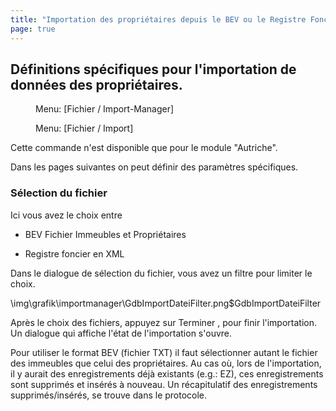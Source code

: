```yaml
---
title: "Importation des propriétaires depuis le BEV ou le Registre Foncier"
page: true
---
```

## D&#233;finitions sp&#233;cifiques pour l&#39;importation de donn&#233;es des propri&#233;taires.
<GeoMapper> <Menu> Menu: [Fichier / Import-Manager] </Menu> </GeoMapper>
<GeoDesigner> <Menu> Menu: [Fichier / Import] </Menu> </GeoDesigner>

<Warning>
Cette commande n&#39;est disponible que pour le module &quot;Autriche&quot;. 
</Warning>

Dans les pages suivantes on peut d&#233;finir des param&#232;tres sp&#233;cifiques.

### S&#233;lection du fichier
Ici vous avez le choix entre 

- BEV Fichier Immeubles et Propri&#233;taires

- Registre foncier en XML



<Success>
Dans le dialogue de s&#233;lection du fichier, vous avez un filtre pour limiter le choix.


<Image>\img\grafik\importmanager\GdbImportDateiFilter.png$GdbImportDateiFilter</Image>
</Success>


Apr&#232;s le choix des fichiers, appuyez sur  <Border>Terminer</Border> , pour finir l&#39;importation. Un dialogue qui affiche l&#39;&#233;tat de l&#39;importation s&#39;ouvre.


<Success>
Pour utiliser le format BEV (fichier TXT) il faut s&#233;lectionner autant le fichier des immeubles que celui des propri&#233;taires.
</Success>


<Warning>
Au cas o&#249;, lors de l&#39;importation, il y aurait des enregistrements d&#233;j&#224; existants (e.g.: EZ), ces enregistrements sont supprim&#233;s et ins&#233;r&#233;s &#224; nouveau. Un r&#233;capitulatif des enregistrements supprim&#233;s/ins&#233;r&#233;s, se trouve dans le protocole.
</Warning>

